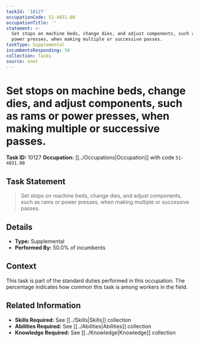```yaml
---
taskId: '10127'
occupationCode: 51-4031.00
occupationTitle: ''
statement: >-
  Set stops on machine beds, change dies, and adjust components, such as rams or
  power presses, when making multiple or successive passes.
taskType: Supplemental
incumbentsResponding: 50
collection: Tasks
source: onet
---
```

# Set stops on machine beds, change dies, and adjust components, such as rams or power presses, when making multiple or successive passes.

**Task ID:** 10127
**Occupation:** [[../Occupations|Occupation]] with code `51-4031.00`

## Task Statement

> Set stops on machine beds, change dies, and adjust components, such as rams or power presses, when making multiple or successive passes.

## Details

- **Type:** Supplemental
- **Performed By:** 50.0% of incumbents

## Context

This task is part of the standard duties performed in this occupation. The percentage indicates how common this task is among workers in the field.

## Related Information

- **Skills Required:** See [[../Skills|Skills]] collection
- **Abilities Required:** See [[../Abilities|Abilities]] collection
- **Knowledge Required:** See [[../Knowledge|Knowledge]] collection
